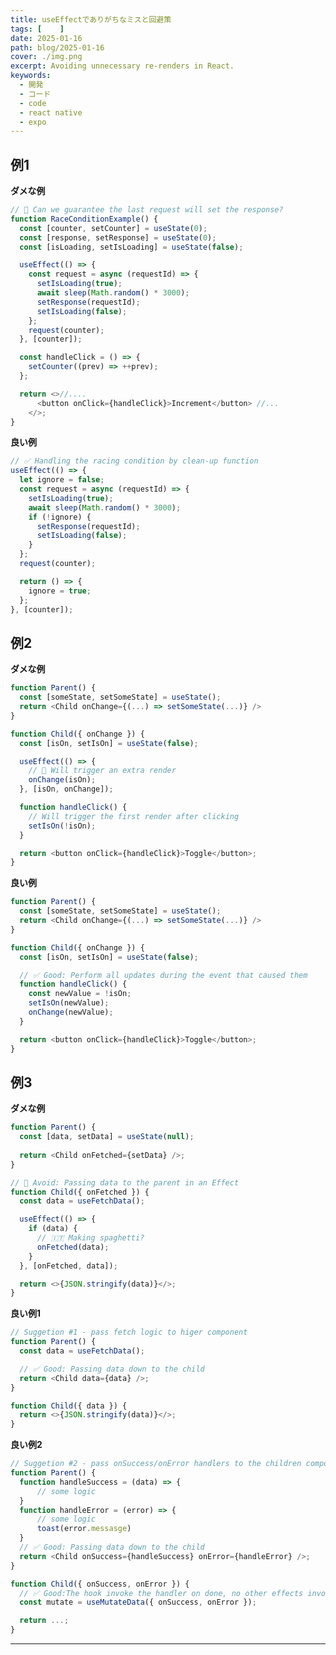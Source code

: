 ```yaml
---
title: useEffectでありがちなミスと回避策
tags: [    ]
date: 2025-01-16
path: blog/2025-01-16
cover: ./img.png
excerpt: Avoiding unnecessary re-renders in React.
keywords:
  - 開発
  - コード
  - code
  - react native
  - expo
---
```


## 例1

**ダメな例**

```javascript
// 🔴 Can we guarantee the last request will set the response?
function RaceConditionExample() {
  const [counter, setCounter] = useState(0);
  const [response, setResponse] = useState(0);
  const [isLoading, setIsLoading] = useState(false);

  useEffect(() => {
    const request = async (requestId) => {
      setIsLoading(true);
      await sleep(Math.random() * 3000);
      setResponse(requestId);
      setIsLoading(false);
    };
    request(counter);
  }, [counter]);

  const handleClick = () => {
    setCounter((prev) => ++prev);
  };

  return <>//....
      <button onClick={handleClick}>Increment</button> //...
    </>;
}
```


**良い例**

```javascript
// ✅ Handling the racing condition by clean-up function
useEffect(() => {
  let ignore = false;
  const request = async (requestId) => {
    setIsLoading(true);
    await sleep(Math.random() * 3000);
    if (!ignore) {
      setResponse(requestId);
      setIsLoading(false);
    }
  };
  request(counter);

  return () => {
    ignore = true;
  };
}, [counter]);
```

## 例2

**ダメな例**

```javascript
function Parent() {
  const [someState, setSomeState] = useState();
  return <Child onChange={(...) => setSomeState(...)} />
}

function Child({ onChange }) {
  const [isOn, setIsOn] = useState(false);

  useEffect(() => {
    // 🚨 Will trigger an extra render
    onChange(isOn);
  }, [isOn, onChange]);

  function handleClick() {
    // Will trigger the first render after clicking
    setIsOn(!isOn);
  }

  return <button onClick={handleClick}>Toggle</button>;
}
```

**良い例**

```javascript
function Parent() {
  const [someState, setSomeState] = useState();
  return <Child onChange={(...) => setSomeState(...)} />
}

function Child({ onChange }) {
  const [isOn, setIsOn] = useState(false);

  // ✅ Good: Perform all updates during the event that caused them
  function handleClick() {
    const newValue = !isOn;
    setIsOn(newValue);
    onChange(newValue);
  }

  return <button onClick={handleClick}>Toggle</button>;
}
```

## 例3

**ダメな例**

```javascript
function Parent() {
  const [data, setData] = useState(null);
  
  return <Child onFetched={setData} />;
}

// 🔴 Avoid: Passing data to the parent in an Effect
function Child({ onFetched }) {
  const data = useFetchData();

  useEffect(() => {
    if (data) {
      // 🇮🇹 Making spaghetti? 
      onFetched(data);
    }
  }, [onFetched, data]);

  return <>{JSON.stringify(data)}</>;
}
```

**良い例1**

```javascript
// Suggetion #1 - pass fetch logic to higer component
function Parent() {
  const data = useFetchData();

  // ✅ Good: Passing data down to the child
  return <Child data={data} />;
}

function Child({ data }) {
  return <>{JSON.stringify(data)}</>;
}
```

**良い例2**

```javascript
// Suggetion #2 - pass onSuccess/onError handlers to the children component
function Parent() {
  function handleSuccess = (data) => { 
      // some logic
  }
  function handleError = (error) => { 
      // some logic
      toast(error.messasge)
  }
  // ✅ Good: Passing data down to the child
  return <Child onSuccess={handleSuccess} onError={handleError} />;
}

function Child({ onSuccess, onError }) {
  // ✅ Good:The hook invoke the handler on done, no other effects involved
  const mutate = useMutateData({ onSuccess, onError }); 

  return ...;
}
```

---